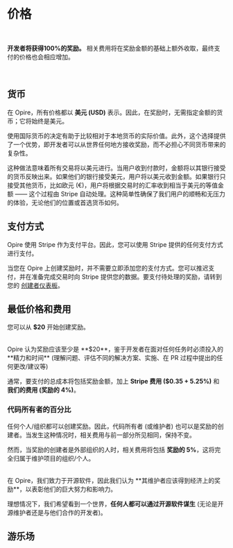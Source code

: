 
# 价格

<br/>

<InfoPanel>**开发者将获得100%的奖励。** 相关费用将在奖励金额的基础上额外收取，最终支付的价格也会相应增加。</InfoPanel>

<br/>

## 货币

在 Opire，所有价格都以 **美元 (USD)** 表示。因此，在奖励时，无需指定金额的货币；它将始终是美元。

使用国际货币的决定有助于比较相对于本地货币的实际价值。此外，这个选择提供了一个优势，即开发者可以从世界任何地方接收奖励，而不必担心不同货币带来的复杂性。

这种做法意味着所有交易将以美元进行。当用户收到付款时，金额将以其银行接受的货币反映出来。如果他们的银行接受美元，用户将以美元收到金额。如果银行只接受其他货币，比如欧元 (€)，用户将根据交易时的汇率收到相当于美元的等值金额 —— 这个过程由 Stripe 自动处理。这种简单性确保了我们用户的顺畅和无压力的体验，无论他们的位置或首选货币如何。

## 支付方式

Opire 使用 Stripe 作为支付平台。因此，您可以使用 Stripe 提供的任何支付方式进行支付。

当您在 Opire 上创建奖励时，并不需要立即添加您的支付方式。您可以推迟支付，并在准备完成交易时向 Stripe 提供您的数据。要支付待处理的奖励，请转到您的 [创建者仪表板](https://app.opire.dev/dashboard/creator/rewards)。

## 最低价格和费用

您可以从 **$20** 开始创建奖励。

<br/>
<InfoPanel>Opire 认为奖励应该至少是 **$20**，鉴于开发者在面对任何任务时必须投入的 **精力和时间** <DimmedText>(理解问题、评估不同的解决方案、实施、在 PR 过程中提出的任何更改/建议等)</DimmedText></InfoPanel>
<br/>

通常，要支付的总成本将包括奖励金额，加上 **Stripe 费用 ($0.35 + 5.25%)** 和 **我们的费用 (奖励的 4%)**。

### 代码所有者的百分比

任何个人/组织都可以创建奖励。因此，代码所有者 (或维护者) 也可以是奖励的创建者。当发生这种情况时，相关费用与前一部分所见相同，保持不变。

然而，当奖励的创建者是外部组织的人时，相关费用将包括 **奖励的 5%**，这将完全归属于维护项目的组织/个人。

<br/>
<InfoPanel>
在 Opire，我们致力于开源软件，因此我们认为 **其维护者应该得到经济上的奖励**，以表彰他们的巨大努力和影响力。

理想情况下，我们希望看到一个世界，**任何人都可以通过开源软件谋生** (无论是开源维护者还是与他们合作的开发者)。
</InfoPanel>
<br/>

## 游乐场
<br/>

<RewardCalculator/>
